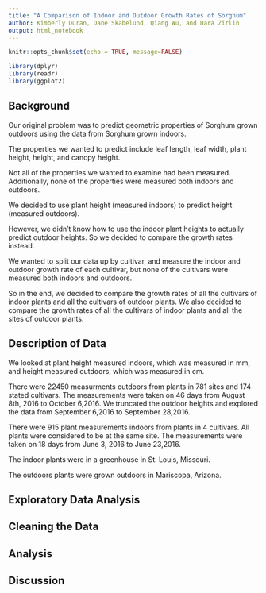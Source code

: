 ```yaml
---
title: "A Comparison of Indoor and Outdoor Growth Rates of Sorghum"
author: Kimberly Duran, Dane Skabelund, Qiang Wu, and Dara Zirlin
output: html_notebook
---
```


```r
knitr::opts_chunk$set(echo = TRUE, message=FALSE)

library(dplyr)
library(readr)
library(ggplot2)
```


## Background
Our original problem was to predict geometric properties of Sorghum grown outdoors using the data from Sorghum grown indoors. 

The properties we wanted to predict include leaf length, leaf width, plant height, height, and canopy height.  

Not all of the properties we wanted to examine had been measured. Additionally, none of the properties were measured both indoors and outdoors.

We decided to use plant height (measured indoors) to predict height (measured outdoors).


However, we didn't know how to use the indoor plant heights to actually predict outdoor heights. So we decided to compare the growth rates instead. 

We wanted to split our data up by cultivar, and measure the indoor and outdoor growth rate of each cultivar, but none of the cultivars were measured both indoors and outdoors. 

So in the end, we decided to compare the growth rates of all the cultivars of indoor plants and all the cultivars of outdoor plants. We also decided to compare the growth rates of all the cultivars of indoor plants and all the sites of outdoor plants.


## Description of Data
We looked at plant height measured indoors, which was measured in mm, and height measured outdoors, which was measured in cm.


There were 22450 measurments outdoors from plants in 781 sites and 174 stated cultivars. The measurements were taken on 46 days from August 8th, 2016 to October 6,2016. We truncated the outdoor heights and explored the data from September 6,2016 to September 28,2016.

There were 915 plant measurements indoors from plants in 4 cultivars. All plants were considered to be at the same site. The measurements were taken on 18 days from June 3, 2016 to June 23,2016. 


The indoor plants were in a greenhouse in St. Louis, Missouri. 

The outdoors plants were grown outdoors in Mariscopa, Arizona. 


## Exploratory Data Analysis




## Cleaning the Data



## Analysis



## Discussion





